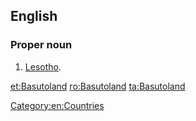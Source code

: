 ==English==
{{wikipedia}}
===Proper noun===
{{en-proper noun}}

# {{context|historical|lang=en}} [[Lesotho]].

[[Category:en:Countries]]

[[et:Basutoland]]
[[ro:Basutoland]]
[[ta:Basutoland]]